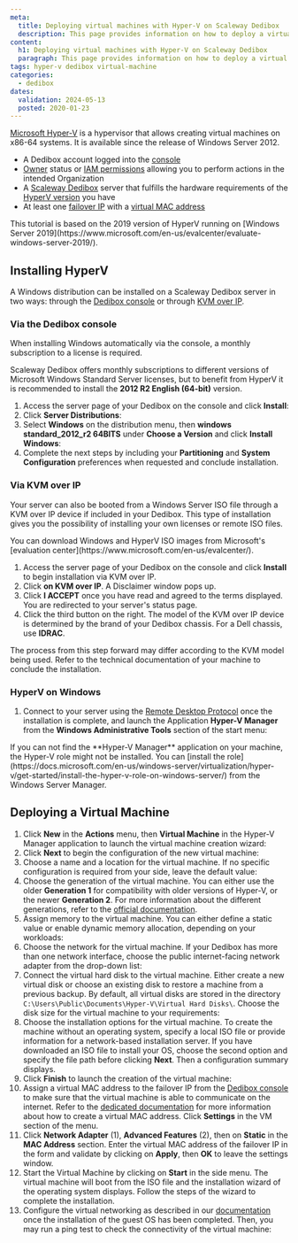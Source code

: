 ```yaml
---
meta:
  title: Deploying virtual machines with Hyper-V on Scaleway Dedibox
  description: This page provides information on how to deploy a virtual machine with Microsoft Hyper-V on Scaleway Dedibox.
content:
  h1: Deploying virtual machines with Hyper-V on Scaleway Dedibox
  paragraph: This page provides information on how to deploy a virtual machine with Microsoft Hyper-V on Scaleway Dedibox.
tags: hyper-v dedibox virtual-machine
categories:
  - dedibox
dates:
  validation: 2024-05-13
  posted: 2020-01-23
---
```


[Microsoft Hyper-V](https://learn.microsoft.com/en-us/windows-server/virtualization/hyper-v/hyper-v-on-windows-server/) is a hypervisor that allows creating virtual machines on x86-64 systems.
It is available since the release of Windows Server 2012.

<Macro id="requirements" />

- A Dedibox account logged into the [console](https://console.online.net/)
- [Owner](/identity-and-access-management/iam/concepts/#owner) status or [IAM permissions](/identity-and-access-management/iam/concepts/#permission) allowing you to perform actions in the intended Organization
- A [Scaleway Dedibox](http://www.scaleway.com/en/dedibox/) server that fulfills the hardware requirements of the [HyperV version](https://docs.microsoft.com/en-us/windows-server/virtualization/hyper-v/system-requirements-for-hyper-v-on-windows/) you have
- At least one [failover IP](/dedibox-network/ip-failover/concepts/#failover-ips) with a [virtual MAC address](/dedibox-network/ip-failover/concepts/#virtual-mac-address)

<Message type="note">
  This tutorial is based on the 2019 version of HyperV running on [Windows Server 2019](https://www.microsoft.com/en-us/evalcenter/evaluate-windows-server-2019/).
</Message>

## Installing HyperV

A Windows distribution can be installed on a Scaleway Dedibox server in two ways: through the [Dedibox console](https://console.online.net/en/login/) or through [KVM over IP](<https://en.wikipedia.org/wiki/KVM_switch#KVM_over_IP_(IPKVM)>).

### Via the Dedibox console

When installing Windows automatically via the console, a monthly subscription to a license is required.

Scaleway Dedibox offers monthly subscriptions to different versions of Microsoft Windows Standard Server licenses, but to benefit from HyperV it is recommended to install the **2012 R2 English (64-bit)** version.

1. Access the server page of your Dedibox on the console and click **Install**:
    <Lightbox src="scaleway-click-on-install.webp" width="600" alt="" />
2. Click **Server Distributions**:
    <Lightbox src="scaleway-distribution-options.webp" width="600" alt="" />
3. Select **Windows** on the distribution menu, then **windows standard_2012_r2 64BITS** under **Choose a Version** and click **Install Windows**:
    <Lightbox src="scaleway-install-windows.webp" width="600" alt="" />
4. Complete the next steps by including your **Partitioning** and **System Configuration** preferences when requested and conclude installation.

### Via KVM over IP

Your server can also be booted from a Windows Server ISO file through a KVM over IP device if included in your Dedibox. This type of installation gives you the possibility of installing your own licenses or remote ISO files.

<Message type="tip">
  You can download Windows and HyperV ISO images from Microsoft's [evaluation center](https://www.microsoft.com/en-us/evalcenter/).
</Message>

1. Access the server page of your Dedibox on the console and click **Install** to begin installation via KVM over IP.
2. Click **on KVM over IP**. A Disclaimer window pops up.
    <Lightbox src="scaleway-kvm-over-ip.webp" width="600" alt="" />
3. Click **I ACCEPT** once you have read and agreed to the terms displayed. You are redirected to your server's status page.
    <Lightbox src="scaleway-disclaimer.webp" width="300" alt="" />
4. Click the third button on the right. The model of the KVM over IP device is determined by the brand of your Dedibox chassis. For a Dell chassis, use **IDRAC**.
    <Lightbox src="scaleway-idrac.webp" width="600" alt="" />

The process from this step forward may differ according to the KVM model being used. Refer to the technical documentation of your machine to conclude the installation.

### HyperV on Windows

1. Connect to your server using the [Remote Desktop Protocol](https://en.wikipedia.org/wiki/Remote_Desktop_Protocol/) once the installation is complete, and launch the Application **Hyper-V Manager** from the **Windows Administrative Tools** section of the start menu:
    <Lightbox src="scaleway-hyperv_manager.webp" width="250" alt="" />

  <Message type="note">
    If you can not find the **Hyper-V Manager** application on your machine, the Hyper-V role might not be installed. You can [install the role](https://docs.microsoft.com/en-us/windows-server/virtualization/hyper-v/get-started/install-the-hyper-v-role-on-windows-server/) from the Windows Server Manager.
  </Message>

## Deploying a Virtual Machine

1. Click **New** in the **Actions** menu, then **Virtual Machine** in the Hyper-V Manager application to launch the virtual machine creation wizard:
    <Lightbox src="scaleway-hyperv_01.webp" width="800" alt="" />
2. Click **Next** to begin the configuration of the new virtual machine:
    <Lightbox src="scaleway-hyperv_02.webp" width="600" alt="" />
3. Choose a name and a location for the virtual machine. If no specific configuration is required from your side, leave the default value:
    <Lightbox src="scaleway-hyperv_03.webp" width="600" alt="" />
4. Choose the generation of the virtual machine. You can either use the older **Generation 1** for compatibility with older versions of Hyper-V, or the newer **Generation 2**. For more information about the different generations, refer to the [official documentation](https://docs.microsoft.com/en-us/windows-server/virtualization/hyper-v/plan/should-i-create-a-generation-1-or-2-virtual-machine-in-hyper-v/).
    <Lightbox src="scaleway-hyperv_04.webp" width="600" alt="" />
5. Assign memory to the virtual machine. You can either define a static value or enable dynamic memory allocation, depending on your workloads:
    <Lightbox src="scaleway-hyperv_05.webp" width="600" alt="" />
6. Choose the network for the virtual machine. If your Dedibox has more than one network interface, choose the public internet-facing network adapter from the drop-down list:
    <Lightbox src="scaleway-hyperv_06.webp" width="600" alt="" />
7. Connect the virtual hard disk to the virtual machine. Either create a new virtual disk or choose an existing disk to restore a machine from a previous backup. By default, all virtual disks are stored in the directory `C:\Users\Public\Documents\Hyper-V\Virtual Hard Disks\`. Choose the disk size for the virtual machine to your requirements:
    <Lightbox src="scaleway-hyperv_07.webp" width="600" alt="" />
8. Choose the installation options for the virtual machine. To create the machine without an operating system, specify a local ISO file or provide information for a network-based installation server. If you have downloaded an ISO file to install your OS, choose the second option and specify the file path before clicking **Next**. Then a configuration summary displays.
    <Lightbox src="scaleway-hyperv_08.webp" width="600" alt="" />
9. Click **Finish** to launch the creation of the virtual machine:
    <Lightbox src="scaleway-hyperv_09.webp" width="600" alt="" />
10. Assign a virtual MAC address to the failover IP from the [Dedibox console](https://console.online.net/) to make sure that the virtual machine is able to communicate on the internet. Refer to the [dedicated documentation](/dedibox-network/ip-failover/how-to/create-virtual-mac/) for more information about how to create a virtual MAC address. Click **Settings** in the VM section of the menu.
    <Lightbox src="scaleway-hyperv_10.webp" width="800" alt="" />
11. Click **Network Adapter** (1), **Advanced Features** (2), then on **Static** in the **MAC Address** section. Enter the virtual MAC address of the failover IP in the form and validate by clicking on **Apply**, then **OK** to leave the settings window.
    <Lightbox src="scaleway-hyperv_11.webp" width="800" alt="" />
12. Start the Virtual Machine by clicking on **Start** in the side menu. The virtual machine will boot from the ISO file and the installation wizard of the operating system displays. Follow the steps of the wizard to complete the installation.
13. Configure the virtual networking as described in our [documentation](/bare-metal/elastic-metal/how-to/configure-flexible-ip/) once the installation of the guest OS has been completed. Then, you may run a ping test to check the connectivity of the virtual machine:
    <Lightbox src="scaleway-hyperv_12.webp" width="800" alt="" />
